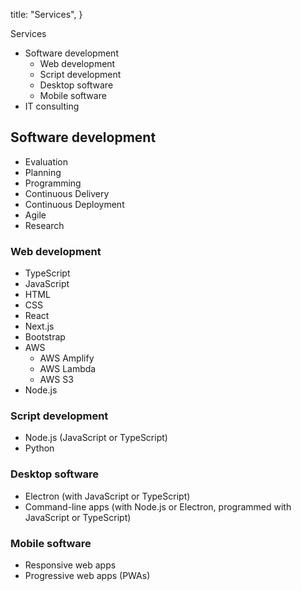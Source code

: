 
  title: "Services",
}

<TextSection>
  <FirstHeader>Services</FirstHeader>

- Software development
  - Web development
  - Script development
  - Desktop software
  - Mobile software
- IT consulting

## Software development

- Evaluation
- Planning
- Programming
- Continuous Delivery
- Continuous Deployment
- Agile
- Research

### Web development

- TypeScript
- JavaScript
- HTML
- CSS
- React
- Next.js
- Bootstrap
- AWS
  - AWS Amplify
  - AWS Lambda
  - AWS S3
- Node.js

### Script development

- Node.js (JavaScript or TypeScript)
- Python

### Desktop software

- Electron (with JavaScript or TypeScript)
- Command-line apps (with Node.js or Electron, programmed with JavaScript or TypeScript)

### Mobile software

- Responsive web apps
- Progressive web apps (PWAs)

</TextSection>
